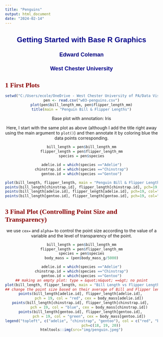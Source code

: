 ---
title: "Penguins"
output: html_document
date: "2024-02-14"
---

<h1 class="title toc-ignore">Getting Started with Base R Graphics</h1>
<h4 class="author">Edward Coleman</h4>
<h4 class="date">West Chester University</h4>

</div>


<style type="text/css">

div#TOC li {
list-style:none;
background-color:lightgray;
background-image:none;
background-repeat:none;
background-position:0;
font-family: Arial, Helvetica, sans-serif;
color: #780c0c;
}

h1.title {
font-size: 24px;
color: darkblue;
text-align: center;
font-family: Arial, Helvetica, sans-serif;
font-variant-caps: normal;
}
h4.author { font-size: 18px;
font-family: Arial, Helvetica, sans-serif;
color: navy;
text-align: center;
}
h4.date { font-size: 18px;
font-family: Arial, Helvetica, sans-serif;
color: darkblue;
text-align: center;
}

h1 {
font-size: 22px;
font-family: "Times New Roman", Times, serif;
color: darkred;
text-align: left;
}
h2 {
font-size: 18px;
font-family: "Times New Roman", Times, serif;
color: navy;
text-align: left;
}
h3 { font-size: 15px;
font-family: "Times New Roman", Times, serif;
color: darkred;
text-align: left;
}
h4 {
font-size: 18px;
font-family: "Times New Roman", Times, serif;
color: darkred;
text-align: left;
}


a:link {
color: green;
}

a:visited {
color: purple;
}

a:hover {
color: red;
}

a:active {
color: yellow;
}
</style>
<div id="base-plotting-functions" class="section level1" number="1">
<h1><span class="header-section-number">1</span> First Plots</h1>
<div class="figure" style="text-align: center">
```{r}
setwd("C:/Users/ecole/OneDrive - West Chester University of PA/Data Visualization/Week Three (R Graphics)")
pen <- read.csv("w03-penguins.csv")
plot(pen$bill_length_mm, pen$flipper_length_mm)
title(main = "Penguin Bill & Flipper Lengths")
```

<div class="figure" style="text-align: center">
<p class="caption">
Base plot with annotation: Iris
</p>
</div>
<p>Here, I start with the same plot as above (although I add the title
right away using the main argument to <code>plot()</code>) and then
annotate it by coloring blue the data points corresponding.</p>
```{r}
bill_length = pen$bill_length_mm
flipper_length = pen$flipper_length_mm
species = pen$species

adelie.id = which(species =="Adelie")
chinstrap.id = which(species =="Chinstrap")
gentoo.id = which(species =="Gentoo")

plot(bill_length, flipper_length, main = "Penguin Bill & Flipper Length")
points(bill_length[chinstrap.id], flipper_length[chinstrap.id], pch=19, col="blue")
points(bill_length[adelie.id], flipper_length[adelie.id], pch=19, col="red")
points(bill_length[gentoo.id], flipper_length[gentoo.id], pch=19, col="green")
```

</div>
<div class="figure" style="text-align: center">
<div id="controlling-point-size-and-transparency" class="section level1" number="3">
<h1><span class="header-section-number">3</span> Final Plot (Controlling Point Size
and Transparency)</h1>
<p>we use <code>cex=</code> and <code>alpha=</code> to control the point
size according to the value of a variable and the level of transparency
of the point.</p>
```{r}
bill_length = pen$bill_length_mm
flipper_length = pen$flipper_length_mm
species = pen$species
body_mass = (pen$body_mass_g/5000)

adelie.id = which(species =="Adelie")
chinstrap.id = which(species =="Chinstrap")
gentoo.id = which(species =="Gentoo")
## making an empty plot: type = &quot;n&quot; ==&gt; no point
plot(bill_length, flipper_length, main = "Bill Length vs Flipper Length by Body Mass")
## change the point size based on their average of Bill and Flipper lengths
points(bill_length[adelie.id], flipper_length[adelie.id], 
       pch = 19, col = "red", cex = body_mass[adelie.id])
points(bill_length[chinstrap.id], flipper_length[chinstrap.id], 
       pch = 19, col = "blue", cex = body_mass[chinstrap.id])
points(bill_length[gentoo.id], flipper_length[gentoo.id], 
       pch = 19, col = "green", cex = body_mass[gentoo.id])
legend("topleft", c("adelie", "chinstrap", "gentoo"), col = c("red", "blue", "green"),
                  pch=c(18, 19, 20))
htmltools::img(src="img/penguin.jpeg")
```


